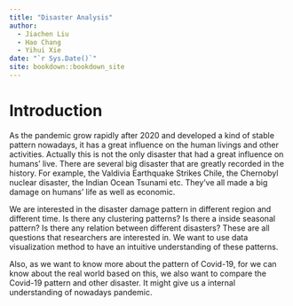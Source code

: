 ```yaml
--- 
title: "Disaster Analysis"
author: 
  - Jiachen Liu
  - Hao Chang
  - Yihui Xie
date: "`r Sys.Date()`"
site: bookdown::bookdown_site
---
```


# Introduction

As the pandemic grow rapidly after 2020 and developed a kind of stable pattern nowadays, it has a great influence on the human livings and other activities. Actually this is not the only disaster that had a great influence on humans' live. There are several big disaster that are greatly recorded in the history. For example, the Valdivia Earthquake Strikes Chile, the Chernobyl nuclear disaster, the Indian Ocean Tsunami etc. They've all made a big damage on humans' life as well as economic.

We are interested in the disaster damage pattern in different region and different time. Is there any clustering patterns? Is there a inside seasonal pattern? Is there any relation between different disasters? These are all questions that researchers are interested in. We want to use data visualization method to have an intuitive understanding of these patterns.

Also, as we want to know more about the pattern of Covid-19, for we can know about the real world based on this, we also want to compare the Covid-19 pattern and other disaster. It might give us a internal understanding of nowadays pandemic.




